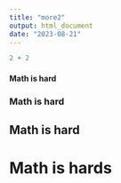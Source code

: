 ```yaml
---
title: "more2"
output: html_document
date: "2023-08-21"
---
```




```r
2 + 2
```


#### Math is hard
### Math is hard
## Math is hard
# Math is hards